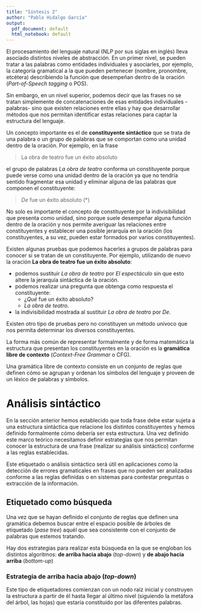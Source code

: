 ```yaml
---
title: "Síntesis 2"
author: "Pablo Hidalgo García"
output:
  pdf_document: default
  html_notebook: default
---
```


El procesamiento del lenguaje natural (NLP por sus siglas en inglés) lleva asociado distintos niveles de abstracción. En un primer nivel, se pueden tratar a las palabras como entidades individuales y asociarles, por ejemplo, la categoría gramatical a la que pueden pertenecer (nombre, pronombre, etcétera) describiendo la función que desempeñan dentro de la oración (*Part-of-Speech tagging* o POS).

Sin embargo, en un nivel superior, podemos decir que las frases no se tratan simplemente de concatenaciones de esas entidades individuales -palabras- sino que existen relaciones entre ellas y hay que desarrollar métodos que nos permitan identificar estas relaciones para captar la estructura del lenguaje. 

Un concepto importante es el de **constituyente sintáctico** que se trata de una palabra o un grupo de palabras que se comportan como una unidad dentro de la oración. Por ejemplo, en la frase

> La obra de teatro fue un éxito absoluto

el grupo de palabras *La obra de teatro* conforma un constituyente porque puede verse como una unidad dentro de la oración ya que no tendría sentido fragmentar esa unidad y eliminar alguna de las palabras que componen el constituyente:

> *De* fue un éxito absoluto (\*)

No solo es importante el concepto de constituyente por la indivisibilidad que presenta como unidad, sino porque suele desempeñar alguna función dentro de la oración y nos permite averiguar las relaciones entre constituyentes y establecer una posible jerarquía en la oración (los constituyentes, a su vez, pueden estar formados por varios constituyentes). 

Existen algunas pruebas que podemos hacerles a grupos de palabras para conocer si se tratan de un constituyente. Por ejemplo, utilizando de nuevo la oración **La obra de teatro fue un éxito absoluto**: 

- podemos sustituir *La obra de teatro* por *El espectáculo* sin que esto altere la jerarquía sintáctica de la oración.
- podemos realizar una pregunta que obtenga como respuesta el constituyente:
  - ¿*Qué* fue un éxito absoluto?
  - *La obra de teatro*.
- la indivisibilidad mostrada al sustituir *La obra de teatro* por *De*.
  
Existen otro tipo de pruebas pero no constituyen un método unívoco que nos permita determinar los diversos constituyentes.

La forma más común de representar formalmente y de forma matemática la estructura que presentan los constituyentes en la oración es la **gramática libre de contexto** (*Context-Free Grammar* o CFG).

Una gramática libre de contexto consiste en un conjunto de reglas que definen cómo se agrupan y ordenan los símbolos del lenguaje y proveen de un léxico de palabras y símbolos. 
  
# Análisis sintáctico

En la sección anterior hemos establecido que toda frase debe estar sujeta a una estructura sintáctica que relacione los distintos constituyentes y hemos definido formalmente cómo debería ser esta estructura. Una vez definido este marco teórico necesitamos definir estrategias que nos permitan conocer la estructura de una frase (realizar su análisis sintáctico) conforme a las reglas establecidas. 

Este etiquetado o análisis sintáctico será útil en aplicaciones como la detección de errores gramaticales en frases que no pueden ser analizadas conforme a las reglas definidas o en sistemas para contestar preguntas o extracción de la información.

## Etiquetado como búsqueda

Una vez que se hayan definido el conjunto de reglas que definen una gramática debemos buscar entre el espacio posible de árboles de etiquetado (*pase tree*) aquél que sea consistente con el conjunto de palabras que estemos tratando. 

Hay dos estrategias para realizar esta búsqueda en la que se engloban los distintos algoritmos: **de arriba hacia abajo** (*top-down*) y **de abajo hacia arriba**  (*bottom-up*)

### Estrategia de arriba hacia abajo (*top-down*)

Este tipo de etiquetadores comienzan con un nodo raíz inicial y construyen la estructura a partir de él hasta llegar al último nivel (siguiendo la metáfora del árbol, las hojas) que estaría constituido por las diferentes palabras.
